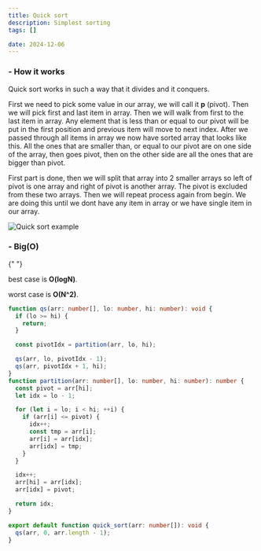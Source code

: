 ```yaml
---
title: Quick sort
description: Simplest sorting
tags: []

date: 2024-12-06
---
```


<h3 className="text-lg font-semibold">- How it works</h3>

Quick sort works in such a way that it divides and it conquers.

First we need to pick some value in our array, we will call it **p** (pivot). Then we will pick first and last item in array. Then we will walk from first to the last item in array. Any element that is less than or equal to our pivot will be put in the first position and previous item will move to next index. After we passed through all items in array we now have sorted array that looks like this. All the ones that are smaller than, or equal to our pivot are on one side of the array, then goes pivot, then on the other side are all the ones that are bigger than pivot.

First part is done, then we will split that array into 2 smaller arrays so left of pivot is one array and right of pivot is another array. The pivot is excluded from these two arrays. Then we will repeat process again from begin. We are doing this until we dont have any item in array or we have single item in our array.

<img
  src="/static/images/algorithms/quick-sort.png"
  alt="Quick sort example"
  className="my-6"
/>

<h3 className="text-lg font-semibold mt-7">- Big(O)</h3>{" "}

best case is **O(logN)**.

worst case is **O(N^2)**.

```ts
function qs(arr: number[], lo: number, hi: number): void {
  if (lo >= hi) {
    return;
  }

  const pivotIdx = partition(arr, lo, hi);

  qs(arr, lo, pivotIdx - 1);
  qs(arr, pivotIdx + 1, hi);
}
function partition(arr: number[], lo: number, hi: number): number {
  const pivot = arr[hi];
  let idx = lo - 1;

  for (let i = lo; i < hi; ++i) {
    if (arr[i] <= pivot) {
      idx++;
      const tmp = arr[i];
      arr[i] = arr[idx];
      arr[idx] = tmp;
    }
  }

  idx++;
  arr[hi] = arr[idx];
  arr[idx] = pivot;

  return idx;
}

export default function quick_sort(arr: number[]): void {
  qs(arr, 0, arr.length - 1);
}
```

